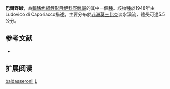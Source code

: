 {{Speciesbox
| name = 巴爾野鯪
| image = 
| status = NE
| status_system = iucn3.1
| genus = Labeo
| species = baldasseronii
| authority = [[Di_Caporiacco|Di Caporiacco]], 1948
| synonyms = 
}}
'''巴爾野鯪'''，為[[輻鰭魚綱|輻鰭魚綱]][[鯉形目|鯉形目]][[鯉科|鯉科]][[野鯪屬|野鯪屬]]的其中一個[[種|種]]。該物種於1948年由Ludovico di Caporiacco描述，主要分布於[[非洲|非洲]][[莫三比克|莫三比克]]淡水溪流，體長可達5.5公分。

== 参考文献 ==
{{refbegin}}
*{{FishBase_species|genus=Labeo|species=baldasseronii|year=2011|month=12}}
{{refend}}

== 扩展阅读 ==
{{refbegin}}
{{wikispecies-inline|Labeo baldasseronii|巴爾野鯪}}
{{refend}}
{{Taxonbar|from=Q2654329}}

[[Category:野鯪屬|baldasseronii]]
[[Category:1948年描述的鱼类|L]]


{{魚類小作品}}